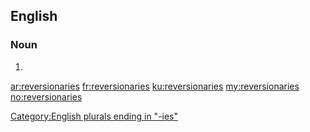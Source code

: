 ==English==

===Noun===
{{head|en|plural}}

# {{plural of|reversionary|lang=en|nocat=1}}

[[Category:English plurals ending in "-ies"]]

[[ar:reversionaries]]
[[fr:reversionaries]]
[[ku:reversionaries]]
[[my:reversionaries]]
[[no:reversionaries]]